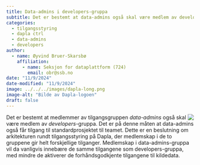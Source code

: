 ```yaml
---
title: Data-admins i developers-gruppa
subtitle: Det er bestemt at data-admins også skal være medlem av developers-gruppa.
categories:
  - tilgangsstyring
  - dapla ctrl
  - data-admins
  - developers
author:
  - name: Øyvind Bruer-Skarsbø
    affiliation: 
      - name: Seksjon for dataplattform (724)
        email: obr@ssb.no
date: "11/9/2024"
date-modified: "11/9/2024"
image: ../../../images/dapla-long.png
image-alt: "Bilde av Dapla-logoen"
draft: false
---
```


![](../../../images/dapla-long.png){style="max-width: 40%; float: right;" fig-alt="Dapla logo"}
Det er bestemt at medlemmer av tilgangsgruppen *data-admins* også skal være medlem av *developers*-gruppa. Det er på denne måten at data-admins også får tilgang til standardprosjektet til teamet. Dette er en beslutning om arkitekturen rundt tilgangsstyring på Dapla, der medlemskap i de to gruppene gir helt forskjellige tilganger. Medlemskap i data-admins-gruppa vil da vanligvis innebære de samme tilgangene som developers-gruppa, med mindre de aktiverer de forhåndsgodkjente tilgangene til kildedata.
